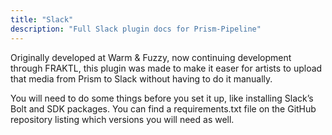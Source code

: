 ```yaml
---
title: "Slack"
description: "Full Slack plugin docs for Prism-Pipeline"
---
```


Originally developed at Warm & Fuzzy, now continuing development through FRAKTL, 
this plugin was made to make it easer for artists to upload that media from Prism to Slack without having to do it manually. 

You will need to do some things before you set it up, like installing Slack’s Bolt and SDK packages. 
You can find a requirements.txt file on the GitHub repository listing which versions you will need as well. 